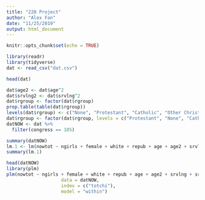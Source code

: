 ```yaml
---
title: "220 Project"
author: "Alex Fan"
date: "11/25/2019"
output: html_document
---
```


```r
knitr::opts_chunk$set(echo = TRUE)
```

```r
library(readr)
library(tidyverse)
dat <- read_csv("dat.csv")
```

```r
head(dat)

dat$age2 <- dat$age^2
dat$srvlng2 <- dat$srvlng^2
dat$rgroup <- factor(dat$rgroup)
prop.table(table(dat$rgroup))
levels(dat$rgroup) <- c("None", "Protestant", "Catholic", "Other Christian", "Other religion")
dat$rgroup <- factor(dat$rgroup, levels = c("Protestant", "None", "Catholic", "Other Christian", "Other religion"))
datNOW <- dat %>%
  filter(congress == 105)

summary(datNOW)
lm.1 <- lm(nowtot ~ ngirls + female + white + repub + age + age2 + srvlng + srvlng2 + rgroup + demvote + totchi + region, data = datNOW)
summary(lm.1)

head(datNOW)
library(plm)
plm(nowtot ~ ngirls + female + white + repub + age + age2 + srvlng + srvlng2 + rgroup + demvote,
                    data = datNOW,
                    index = c("totchi"), 
                    model = "within")
```



